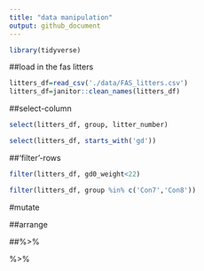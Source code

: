 ```yaml
---
title: "data manipulation"
output: github_document
---
```

```r
library(tidyverse)
```

##load in the fas litters

```r
litters_df=read_csv('./data/FAS_litters.csv')
litters_df=janitor::clean_names(litters_df)
```

##select-column
```r
select(litters_df, group, litter_number)
```
```r
select(litters_df, starts_with('gd'))
```

##'filter'-rows
```r
filter(litters_df, gd0_weight<22)
```

```r
filter(litters_df, group %in% c('Con7','Con8'))
```

#mutate


##arrange

##%>%

%>% 

